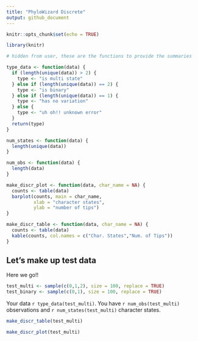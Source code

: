 ```yaml
---
title: "PhyloWizard Discrete"
output: github_document
---
```


```r
knitr::opts_chunk$set(echo = TRUE)
```

```r
library(knitr)
```

```r
# hidden from user, these are the functions to provide the summaries

type_data <- function(data) {
  if (length(unique(data)) > 2) {
    type <- "is multi state"
  } else if (length(unique(data)) == 2) {
    type <- "is binary"
  } else if (length(unique(data)) == 1) {
    type <- "has no variation"
  } else {
    type <- "uh oh!! unknown error"
  }
  return(type)
}

num_states <- function(data) {
  length(unique(data))
}

num_obs <- function(data) {
  length(data)
}

make_discr_plot <- function(data, char_name = NA) {
  counts <- table(data)
  barplot(counts, main = char_name, 
          xlab = "character states",
          ylab = "number of tips")
}

make_discr_table <- function(data, char_name = NA) {
  counts <- table(data)
  kable(counts, col.names = c("Char. States","Num. of Tips"))
}

```

## Let's make up test data 

Here we go!! 

```r

test_multi <- sample(c(0,1,2), size = 100, replace = TRUE)
test_binary <- sample(c(0,1), size = 100, replace = TRUE)

```


Your data `r type_data(test_multi)`. You have `r num_obs(test_multi)` observations and `r num_states(test_multi)` character states. 

```r
make_discr_table(test_multi)
```

```r
make_discr_plot(test_multi)
```



